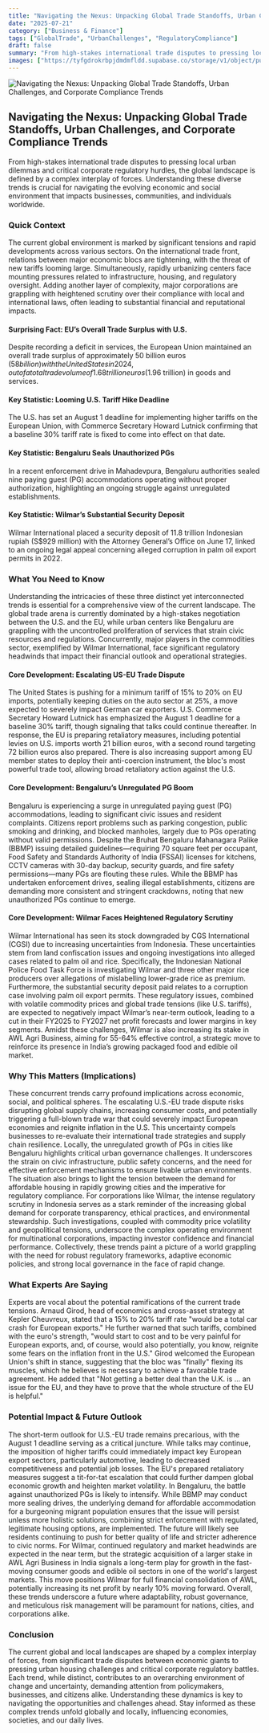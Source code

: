 ```yaml
---
title: "Navigating the Nexus: Unpacking Global Trade Standoffs, Urban Challenges, and Corporate Compliance Trends"
date: "2025-07-21"
category: ["Business & Finance"]
tags: ["GlobalTrade", "UrbanChallenges", "RegulatoryCompliance"]
draft: false
summary: "From high-stakes international trade disputes to pressing local urban dilemmas and critical corporate regulatory hurdles, the global landscape is defined by a complex interplay of forces. Understanding these diverse trends is crucial for navigating the evolving economic and social environment that impacts businesses, communities, and individuals worldwide."
images: ["https://tyfgdrokrbpjdmdmfldd.supabase.co/storage/v1/object/public/image/2025-07-21-12-05-04-418-04-00.jpg"]
---
```



![Navigating the Nexus: Unpacking Global Trade Standoffs, Urban Challenges, and Corporate Compliance Trends](https://tyfgdrokrbpjdmdmfldd.supabase.co/storage/v1/object/public/image/2025-07-21-12-05-04-418-04-00.jpg)

## Navigating the Nexus: Unpacking Global Trade Standoffs, Urban Challenges, and Corporate Compliance Trends

From high-stakes international trade disputes to pressing local urban dilemmas and critical corporate regulatory hurdles, the global landscape is defined by a complex interplay of forces. Understanding these diverse trends is crucial for navigating the evolving economic and social environment that impacts businesses, communities, and individuals worldwide.

### Quick Context

The current global environment is marked by significant tensions and rapid developments across various sectors. On the international trade front, relations between major economic blocs are tightening, with the threat of new tariffs looming large. Simultaneously, rapidly urbanizing centers face mounting pressures related to infrastructure, housing, and regulatory oversight. Adding another layer of complexity, major corporations are grappling with heightened scrutiny over their compliance with local and international laws, often leading to substantial financial and reputational impacts.

#### Surprising Fact: EU’s Overall Trade Surplus with U.S.

Despite recording a deficit in services, the European Union maintained an overall trade surplus of approximately 50 billion euros ($58 billion) with the United States in 2024, out of a total trade volume of 1.68 trillion euros ($1.96 trillion) in goods and services.

#### Key Statistic: Looming U.S. Tariff Hike Deadline

The U.S. has set an August 1 deadline for implementing higher tariffs on the European Union, with Commerce Secretary Howard Lutnick confirming that a baseline 30% tariff rate is fixed to come into effect on that date.

#### Key Statistic: Bengaluru Seals Unauthorized PGs

In a recent enforcement drive in Mahadevpura, Bengaluru authorities sealed nine paying guest (PG) accommodations operating without proper authorization, highlighting an ongoing struggle against unregulated establishments.

#### Key Statistic: Wilmar’s Substantial Security Deposit

Wilmar International placed a security deposit of 11.8 trillion Indonesian rupiah (S$929 million) with the Attorney General’s Office on June 17, linked to an ongoing legal appeal concerning alleged corruption in palm oil export permits in 2022.

### What You Need to Know

Understanding the intricacies of these three distinct yet interconnected trends is essential for a comprehensive view of the current landscape. The global trade arena is currently dominated by a high-stakes negotiation between the U.S. and the EU, while urban centers like Bengaluru are grappling with the uncontrolled proliferation of services that strain civic resources and regulations. Concurrently, major players in the commodities sector, exemplified by Wilmar International, face significant regulatory headwinds that impact their financial outlook and operational strategies.

#### Core Development: Escalating US-EU Trade Dispute

The United States is pushing for a minimum tariff of 15% to 20% on EU imports, potentially keeping duties on the auto sector at 25%, a move expected to severely impact German car exporters. U.S. Commerce Secretary Howard Lutnick has emphasized the August 1 deadline for a baseline 30% tariff, though signaling that talks could continue thereafter. In response, the EU is preparing retaliatory measures, including potential levies on U.S. imports worth 21 billion euros, with a second round targeting 72 billion euros also prepared. There is also increasing support among EU member states to deploy their anti-coercion instrument, the bloc's most powerful trade tool, allowing broad retaliatory action against the U.S.

#### Core Development: Bengaluru’s Unregulated PG Boom

Bengaluru is experiencing a surge in unregulated paying guest (PG) accommodations, leading to significant civic issues and resident complaints. Citizens report problems such as parking congestion, public smoking and drinking, and blocked manholes, largely due to PGs operating without valid permissions. Despite the Bruhat Bengaluru Mahanagara Palike (BBMP) issuing detailed guidelines—requiring 70 square feet per occupant, Food Safety and Standards Authority of India (FSSAI) licenses for kitchens, CCTV cameras with 30-day backup, security guards, and fire safety permissions—many PGs are flouting these rules. While the BBMP has undertaken enforcement drives, sealing illegal establishments, citizens are demanding more consistent and stringent crackdowns, noting that new unauthorized PGs continue to emerge.

#### Core Development: Wilmar Faces Heightened Regulatory Scrutiny

Wilmar International has seen its stock downgraded by CGS International (CGSI) due to increasing uncertainties from Indonesia. These uncertainties stem from land confiscation issues and ongoing investigations into alleged cases related to palm oil and rice. Specifically, the Indonesian National Police Food Task Force is investigating Wilmar and three other major rice producers over allegations of mislabelling lower-grade rice as premium. Furthermore, the substantial security deposit paid relates to a corruption case involving palm oil export permits. These regulatory issues, combined with volatile commodity prices and global trade tensions (like U.S. tariffs), are expected to negatively impact Wilmar’s near-term outlook, leading to a cut in their FY2025 to FY2027 net profit forecasts and lower margins in key segments. Amidst these challenges, Wilmar is also increasing its stake in AWL Agri Business, aiming for 55-64% effective control, a strategic move to reinforce its presence in India’s growing packaged food and edible oil market.

### Why This Matters (Implications)

These concurrent trends carry profound implications across economic, social, and political spheres. The escalating U.S.-EU trade dispute risks disrupting global supply chains, increasing consumer costs, and potentially triggering a full-blown trade war that could severely impact European economies and reignite inflation in the U.S. This uncertainty compels businesses to re-evaluate their international trade strategies and supply chain resilience. Locally, the unregulated growth of PGs in cities like Bengaluru highlights critical urban governance challenges. It underscores the strain on civic infrastructure, public safety concerns, and the need for effective enforcement mechanisms to ensure livable urban environments. The situation also brings to light the tension between the demand for affordable housing in rapidly growing cities and the imperative for regulatory compliance. For corporations like Wilmar, the intense regulatory scrutiny in Indonesia serves as a stark reminder of the increasing global demand for corporate transparency, ethical practices, and environmental stewardship. Such investigations, coupled with commodity price volatility and geopolitical tensions, underscore the complex operating environment for multinational corporations, impacting investor confidence and financial performance. Collectively, these trends paint a picture of a world grappling with the need for robust regulatory frameworks, adaptive economic policies, and strong local governance in the face of rapid change.

### What Experts Are Saying

Experts are vocal about the potential ramifications of the current trade tensions. Arnaud Girod, head of economics and cross-asset strategy at Kepler Cheuvreux, stated that a 15% to 20% tariff rate "would be a total car crash for European exports." He further warned that such tariffs, combined with the euro's strength, "would start to cost and to be very painful for European exports, and, of course, would also potentially, you know, reignite some fears on the inflation front in the U.S." Girod welcomed the European Union's shift in stance, suggesting that the bloc was "finally" flexing its muscles, which he believes is necessary to achieve a favorable trade agreement. He added that "Not getting a better deal than the U.K. is ... an issue for the EU, and they have to prove that the whole structure of the EU is helpful."

### Potential Impact & Future Outlook

The short-term outlook for U.S.-EU trade remains precarious, with the August 1 deadline serving as a critical juncture. While talks may continue, the imposition of higher tariffs could immediately impact key European export sectors, particularly automotive, leading to decreased competitiveness and potential job losses. The EU's prepared retaliatory measures suggest a tit-for-tat escalation that could further dampen global economic growth and heighten market volatility. In Bengaluru, the battle against unauthorized PGs is likely to intensify. While BBMP may conduct more sealing drives, the underlying demand for affordable accommodation for a burgeoning migrant population ensures that the issue will persist unless more holistic solutions, combining strict enforcement with regulated, legitimate housing options, are implemented. The future will likely see residents continuing to push for better quality of life and stricter adherence to civic norms. For Wilmar, continued regulatory and market headwinds are expected in the near term, but the strategic acquisition of a larger stake in AWL Agri Business in India signals a long-term play for growth in the fast-moving consumer goods and edible oil sectors in one of the world's largest markets. This move positions Wilmar for full financial consolidation of AWL, potentially increasing its net profit by nearly 10% moving forward. Overall, these trends underscore a future where adaptability, robust governance, and meticulous risk management will be paramount for nations, cities, and corporations alike.

### Conclusion

The current global and local landscapes are shaped by a complex interplay of forces, from significant trade disputes between economic giants to pressing urban housing challenges and critical corporate regulatory battles. Each trend, while distinct, contributes to an overarching environment of change and uncertainty, demanding attention from policymakers, businesses, and citizens alike. Understanding these dynamics is key to navigating the opportunities and challenges ahead. Stay informed as these complex trends unfold globally and locally, influencing economies, societies, and our daily lives.


